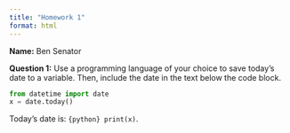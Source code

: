 ```yaml
---
title: "Homework 1"
format: html
---
```


__Name:__ Ben Senator

__Question 1:__ Use a programming language of your choice to save today's date to a variable.
Then, include the date in the text below the code block.

```python
from datetime import date
x = date.today()
```

Today's date is: `{python} print(x)`.